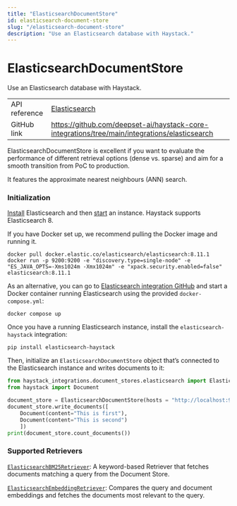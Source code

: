 ```yaml
---
title: "ElasticsearchDocumentStore"
id: elasticsearch-document-store
slug: "/elasticsearch-document-store"
description: "Use an Elasticsearch database with Haystack."
---
```


# ElasticsearchDocumentStore

Use an Elasticsearch database with Haystack.

|               |                                                                                                 |
| :------------ | :---------------------------------------------------------------------------------------------- |
| API reference | [Elasticsearch](/reference/integrations-elasticsearch)                                                 |
| GitHub link   | https://github.com/deepset-ai/haystack-core-integrations/tree/main/integrations/elasticsearch |

ElasticsearchDocumentStore is excellent if you want to evaluate the performance of different retrieval options (dense vs. sparse) and aim for a smooth transition from PoC to production.

It features the approximate nearest neighbours (ANN) search.

### Initialization

[Install](https://www.elastic.co/guide/en/elasticsearch/reference/current/install-elasticsearch.html) Elasticsearch and then [start](https://www.elastic.co/guide/en/elasticsearch/reference/current/starting-elasticsearch.html) an instance. Haystack supports Elasticsearch 8.

If you have Docker set up, we recommend pulling the Docker image and running it.

```shell
docker pull docker.elastic.co/elasticsearch/elasticsearch:8.11.1
docker run -p 9200:9200 -e "discovery.type=single-node" -e "ES_JAVA_OPTS=-Xms1024m -Xmx1024m" -e "xpack.security.enabled=false" elasticsearch:8.11.1
```

As an alternative, you can go to [Elasticsearch integration GitHub](https://github.com/deepset-ai/haystack-core-integrations/tree/main/integrations/elasticsearch) and start a Docker container running Elasticsearch using the provided `docker-compose.yml`:

```shell
docker compose up
```

Once you have a running Elasticsearch instance, install the `elasticsearch-haystack` integration:

```shell
pip install elasticsearch-haystack
```

Then, initialize an `ElasticsearchDocumentStore` object that’s connected to the Elasticsearch instance and writes documents to it:

```python
from haystack_integrations.document_stores.elasticsearch import ElasticsearchDocumentStore
from haystack import Document

document_store = ElasticsearchDocumentStore(hosts = "http://localhost:9200")
document_store.write_documents([
    Document(content="This is first"),
    Document(content="This is second")
    ])
print(document_store.count_documents())
```

### Supported Retrievers

[`ElasticsearchBM25Retriever`](../pipeline-components/retrievers/elasticsearchbm25retriever.mdx): A keyword-based Retriever that fetches documents matching a query from the Document Store.

[`ElasticsearchEmbeddingRetriever`](../pipeline-components/retrievers/elasticsearchembeddingretriever.mdx): Compares the query and document embeddings and fetches the documents most relevant to the query.
